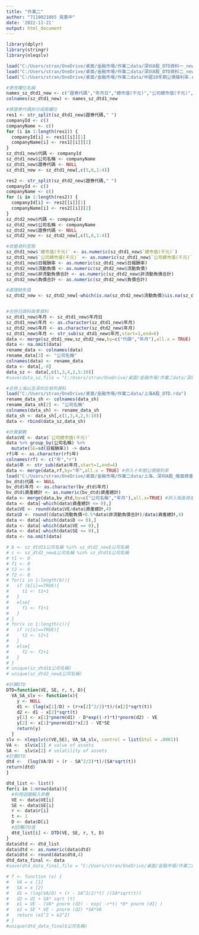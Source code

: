 ```yaml
---
title: "作業二"
author: "7110021065 吳憲中"
date: '2022-11-21'
output: html_document
---
```


```r
library(dplyr)
library(stringr)
library(nleqslv)
```

```r
load("C:/Users/stran/OneDrive/桌面/金融市場/作業二data/深圳A股_DTD資料一_new.rda")
load("C:/Users/stran/OneDrive/桌面/金融市場/作業二data/深圳A股_DTD資料二_new.rda")
load("C:/Users/stran/OneDrive/桌面/金融市場/作業二data/中國10年期公債殖利率.rda")

#更改欄位名稱
names_sz_dtd1_new <- c("證券代碼","年月日","總市值(千元)","公司總市值(千元)","日報酬率")
colnames(sz_dtd1_new) <- names_sz_dtd1_new

#將證券代碼拆分成兩欄位
res1 <- str_split(sz_dtd1_new$證券代碼," ")
companyId <- c()
companyName <- c()
for (i in 1:length(res1)) {
  companyId[i] <- res1[[i]][1]
  companyName[i] <- res1[[i]][2]
}
sz_dtd1_new$代碼 <- companyId
sz_dtd1_new$公司名稱 <- companyName
sz_dtd1_new$證券代碼 <- NULL
sz_dtd1_new <- sz_dtd1_new[,c(5,6,1:4)]

res2 <- str_split(sz_dtd2_new$證券代碼," ")
companyId <- c()
companyName <- c()
for (i in 1:length(res2)) {
  companyId[i] <- res2[[i]][1]
  companyName[i] <- res2[[i]][2]
}
sz_dtd2_new$代碼 <- companyId
sz_dtd2_new$公司名稱 <- companyName
sz_dtd2_new$證券代碼 <- NULL
sz_dtd2_new <- sz_dtd2_new[,c(5,6,1:4)]

#改變資料型態
sz_dtd1_new$`總市值(千元)` <- as.numeric(sz_dtd1_new$`總市值(千元)`)
sz_dtd1_new$`公司總市值(千元)` <- as.numeric(sz_dtd1_new$`公司總市值(千元)`)
sz_dtd1_new$日報酬率 <- as.numeric(sz_dtd1_new$日報酬率)
sz_dtd2_new$流動負債 <- as.numeric(sz_dtd2_new$流動負債)
sz_dtd2_new$非流動負債合計 <- as.numeric(sz_dtd2_new$非流動負債合計)
sz_dtd2_new$負債合計 <- as.numeric(sz_dtd2_new$負債合計)

#處理缺失值
sz_dtd2_new <- sz_dtd2_new[-which(is.na(sz_dtd2_new$流動負債)&is.na(sz_dtd2_new$非流動負債合計)),]


#合併日資料與季資料
sz_dtd1_new$年月 <- sz_dtd1_new$年月日
sz_dtd1_new$年月 <- as.character(sz_dtd1_new$年月)
sz_dtd2_new$年月 <- as.character(sz_dtd2_new$年月)
sz_dtd1_new$年月 <- str_sub(sz_dtd1_new$年月,start=1,end=6) 
data <- merge(sz_dtd1_new,sz_dtd2_new,by=c("代碼","年月"),all.x = TRUE)
data <- na.omit(data)
rename_data <- colnames(data)
rename_data[3] <- "公司名稱"
colnames(data) <- rename_data
data <- data[,-8]
data_sz <- data[,c(1,3,4,2,5:10)]
#save(data_sz,file = "C:/Users/stran/OneDrive/桌面/金融市場/作業二data/深圳A股_DTD.rda")

#合併上海以及深圳交易所資料
load("C:/Users/stran/OneDrive/桌面/金融市場/作業二data/上海A股_DTD.rda")
rename_data_sh <- colnames(data_sh)
rename_data_sh[2] <- "公司名稱"
colnames(data_sh) <- rename_data_sh
data_sh <- data_sh[,c(1,3,4,2,5:10)]
data <- rbind(data_sz,data_sh)

#計算變數
data$VE <- data$`公司總市值(千元)`
data %>% group_by(公司名稱) %>% 
  mutate(SE=sd(日報酬率)) -> data
rf$年 <- as.character(rf$年)
colnames(rf) <- c("年","r")
data$年 <- str_sub(data$年月,start=1,end=4) 
data <- merge(data,rf,by="年",all.x = TRUE) #併入十年期公債殖利率
load("C:/Users/stran/OneDrive/桌面/金融市場/作業二data/上海、深圳A股_帳面資產價值.rda")
bv_dtd$代碼 <- NULL
bv_dtd$年月 <- as.character(bv_dtd$年月)
bv_dtd$資產總計 <- as.numeric(bv_dtd$資產總計)
data <- merge(data,bv_dtd,by=c("公司名稱","年月"),all.x=TRUE) #併入帳面資產價值
data <- data[-which(data$資產總計 <= 0),]
data$VE <- round(data$VE/data$資產總計,4)
data$D <- round((data$流動負債+0.5*data$非流動負債合計)/data$資產總計,4)
data <- data[-which(data$D <= 0),]
data <- data[-which(data$VE == 0),]
data <- data[-which(data$SE <= 0),]
data <- na.omit(data)

# b <- sz_dtd1$公司名稱 %in% sz_dtd2_new$公司名稱
# c <- sz_dtd2_new$公司名稱 %in% sz_dtd1$公司名稱
# t1 <- 0
# f1 <- 0
# t2 <- 0
# f2 <- 0
# for(i in 1:length(b)){
#   if (b[i]==TRUE){
#     t1 <- t1+1
#   }
#   else{
#     f1 <- f1+1
#   }
# }
# for(x in 1:length(c)){
#   if (c[x]==TRUE){
#     t2 <- t2+1
#   }
#   else{
#     f2 <- f2+1
#   }
# }
# unique(sz_dtd1$公司名稱)
# unique(sz_dtd2_new$公司名稱)
```

```r
#計算DTD
DTD=function(VE, SE, r, t, D){
  VA_SA_slv <- function(x){
    y <- NULL
    d1 <- (log(x[1]/D) + (r+x[2]^2/2)*t)/(x[2]*sqrt(t))
    d2 <- d1 - x[2]*sqrt(t)
    y[1] <- x[1]*pnorm(d1) - D*exp((-r)*t)*pnorm(d2) - VE
    y[2] <- x[1]*pnorm(d1)*x[2] - VE*SE
    return(y) 
  }
slv <- nleqslv(c(VE,SE), VA_SA_slv, control = list(btol = .0001))
VA <-  slv$x[1] # value of assets
SA <-  slv$x[2] # volatility of assets
#計算DTD
dtd <-  (log(VA/D) + (r - SA^2/2)*t)/(SA*sqrt(t))
return(dtd)
}

dtd_list <- list()
for(i in 1:nrow(data)){
  #利用迴圈輸入參數
  VE <- data$VE[i]
  SE <- data$SE[i]
  r <- data$r[i]
  t <- 1
  D <- data$D[i]
  #回傳DTD值
  dtd_list[i] <- DTD(VE, SE, r, t, D)
}
data$dtd <- dtd_list
data$dtd <- as.numeric(data$dtd)
data$dtd <- round(data$dtd,4)
dtd_data_final <- data
#save(dtd_data_final,file = "C:/Users/stran/OneDrive/桌面/金融市場/作業二data/結果.rda")

# f <- function (x) {
#   VA = x [1]
#   SA = x [2]
#   d1 = (log(VA/D) + (r - SA^2/2)*t) /(SA*sqrt(t))
#   d2 = d1 + SA* sqrt (t)
#   e1 = VE - (VA* pnorm (d2) - exp( -r*t) *D* pnorm (d1) )
#   e2 = SE * VE - pnorm (d2) *SA*VA
#   return (e1^2 + e2^2)
# }
#unique(dtd_data_final$公司名稱)
```

